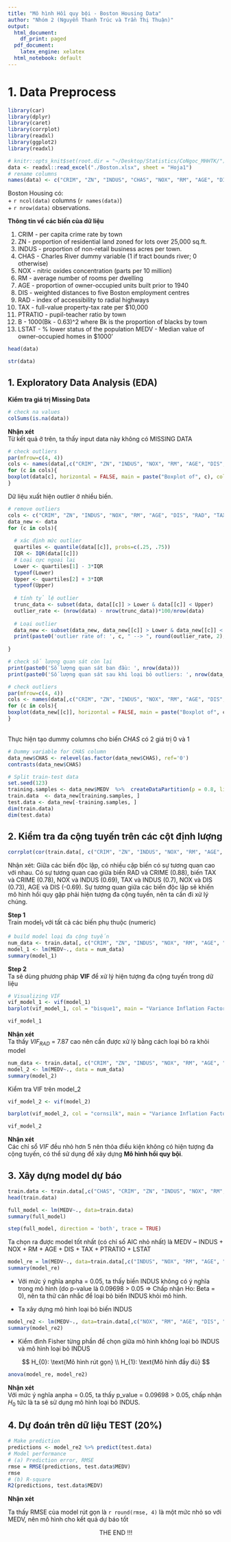 ```yaml
---
title: "Mô hình Hồi quy bội - Boston Housing Data"
author: "Nhóm 2 (Nguyễn Thanh Trúc và Trần Thị Thuận)"
output:
  html_document:
    df_print: paged
  pdf_document:
    latex_engine: xelatex
  html_notebook: default
---
```


# 1. Data Preprocess

```r
library(car)
library(dplyr)
library(caret)
library(corrplot)
library(readxl)
library(ggplot2)
library(readxl)

# knitr::opts_knit$set(root.dir = "~/Desktop/Statistics/CoNgoc_MHHTK/")
data <- readxl::read_excel("./Boston.xlsx", sheet = "Hoja1")
# rename columns
names(data) <- c("CRIM", "ZN", "INDUS", "CHAS", "NOX", "RM", "AGE", "DIS", "RAD", "TAX", "PTRATIO", "B", "LSTAT", "MEDV")
```

Boston Housing có:\
+ `r ncol(data)` columns (`r names(data)`)\
+ `r nrow(data)` observations.\

**Thông tin về các biến của dữ liệu**

1.  CRIM - per capita crime rate by town\
2.  ZN - proportion of residential land zoned for lots over 25,000 sq.ft.\
3.  INDUS - proportion of non-retail business acres per town.\
4.  CHAS - Charles River dummy variable (1 if tract bounds river; 0 otherwise)\
5.  NOX - nitric oxides concentration (parts per 10 million)\
6.  RM - average number of rooms per dwelling\
7.  AGE - proportion of owner-occupied units built prior to 1940\
8.  DIS - weighted distances to five Boston employment centres\
9.  RAD - index of accessibility to radial highways\
10. TAX - full-value property-tax rate per \$10,000\
11. PTRATIO - pupil-teacher ratio by town\
12. B - 1000(Bk - 0.63)\^2 where Bk is the proportion of blacks by town\
13. LSTAT - % lower status of the population MEDV - Median value of owner-occupied homes in \$1000'\

```r
head(data)
```

```r
str(data)
```

## 1. Exploratory Data Analysis (EDA)

**Kiểm tra giá trị Missing Data**

```r
# check na values
colSums(is.na(data))
```

**Nhận xét**\
Từ kết quả ở trên, ta thấy input data này không có MISSING DATA

```r
# check outliers
par(mfrow=c(4, 4))
cols <- names(data[,c("CRIM", "ZN", "INDUS", "NOX", "RM", "AGE", "DIS", "RAD", "TAX", "PTRATIO", "B", "LSTAT", "MEDV")])
for (c in cols){
boxplot(data[c], horizontal = FALSE, main = paste("Boxplot of", c), col = "beige")
}
```
Dữ liệu xuất hiện outlier ở nhiều biến.

```r
# remove outliers
cols <- c("CRIM", "ZN", "INDUS", "NOX", "RM", "AGE", "DIS", "RAD", "TAX", "PTRATIO", "B", "LSTAT", "MEDV")
data_new <- data
for (c in cols){
  
  # xác định mức outlier
  quartiles <- quantile(data[[c]], probs=c(.25, .75))
  IQR <- IQR(data[[c]])
  # Loại cực ngoại lai
  Lower <- quartiles[1] - 3*IQR
  typeof(Lower)
  Upper <- quartiles[2] + 3*IQR
  typeof(Upper)
  
  # tính tỷ lệ outlier
  trunc_data <- subset(data, data[[c]] > Lower & data[[c]] < Upper)
  outlier_rate <- (nrow(data) - nrow(trunc_data))*100/nrow(data)
  
  # Loại outlier
  data_new <- subset(data_new, data_new[[c]] > Lower & data_new[[c]] < Upper)
  print(paste0('outlier rate of: ', c, " --> ", round(outlier_rate, 2), " (%)"))
  
}
```

```r
# check số lượng quan sát còn lại
print(paste0('Số lượng quan sát ban đầu: ', nrow(data)))
print(paste0('Số lượng quan sát sau khi loại bỏ outliers: ', nrow(data_new)))
```

```r
# check outliers
par(mfrow=c(4, 4))
cols <- names(data[,c("CRIM", "ZN", "INDUS", "NOX", "RM", "AGE", "DIS", "RAD", "TAX", "PTRATIO", "B", "LSTAT", "MEDV")])
for (c in cols){
boxplot(data_new[[c]], horizontal = FALSE, main = paste("Boxplot of", c), col = "beige")
}
```

\
Thực hiện tạo dummy columns cho biến $CHAS$ có 2 giá trị 0 và 1

```r
# Dummy variable for CHAS column
data_new$CHAS <- relevel(as.factor(data_new$CHAS), ref='0')
contrasts(data_new$CHAS)
```

```r
# Split train-test data
set.seed(123)
training.samples <- data_new$MEDV  %>%  createDataPartition(p = 0.8, list = FALSE)
train.data  <- data_new[training.samples, ]
test.data <- data_new[-training.samples, ]
dim(train.data)
dim(test.data)
```

## 2. Kiểm tra đa cộng tuyến trên các cột định lượng

```r
corrplot(cor(train.data[, c("CRIM", "ZN", "INDUS", "NOX", "RM", "AGE", "DIS", "RAD", "TAX", "PTRATIO", "B", "LSTAT", "MEDV")]), addCoef.col = 'black', method="color")
```
Nhận xét: Giữa các biến độc lập, có nhiều cặp biến có sự tương quan cao với nhau. Có sự tương quan cao giữa biến RAD và CRIME (0.88), biến TAX và CRIME (0.78), NOX và INDUS (0.69), TAX và INDUS (0.7), NOX và DIS (0.73), AGE và DIS (-0.69). Sự tương quan giữa các biến độc lập sẽ khiến mô hình hồi quy gặp phải hiện tượng đa cộng tuyến, nên ta cần đi xử lý chúng.

**Step 1**\
Train $\text{model}_{1}$ với tất cả các biến phụ thuộc (numeric)

```r
# build model loại đa cộng tuyến
num_data <- train.data[, c("CRIM", "ZN", "INDUS", "NOX", "RM", "AGE", "DIS", "RAD", "TAX", "PTRATIO", "B", "LSTAT", "MEDV")]
model_1 <- lm(MEDV~., data = num_data)
summary(model_1)
```

**Step 2**\
Ta sẽ dùng phương pháp **VIF** để xử lý hiện tượng đa cộng tuyến trong dữ liệu

```r
# Visualizing VIF
vif_model_1 <- vif(model_1)
barplot(vif_model_1, col = "bisque1", main = "Variance Inflation Factor (VIF)", las = 2, cex.names = 1)
```

```r
vif_model_1
```

**Nhận xét**\
Ta thấy $VIF_{RAD}$ = 7.87 cao nên cần được xử lý bằng cách loại bỏ ra khỏi model

```r
num_data <- train.data[, c("CRIM", "ZN", "INDUS", "NOX", "RM", "AGE", "DIS", "TAX", "PTRATIO", "B", "LSTAT", "MEDV")]
model_2 <- lm(MEDV~., data = num_data)
summary(model_2)
```
Kiểm tra VIF trên model_2
```r
vif_model_2 <- vif(model_2)

barplot(vif_model_2, col = "cornsilk", main = "Variance Inflation Factor (VIF)\n (Lần 2)", las = 2, cex.names = 1)
```

```r
vif_model_2
```

**Nhận xét**\
Các chỉ sổ $VIF$ đều nhỏ hơn 5 nên thỏa điều kiện không có hiện tượng đa cộng tuyến, có thể sử dụng để xây dựng **Mô hình hồi quy bội**.

## 3. Xây dựng model dự báo

```r
train.data <- train.data[,c("CHAS", "CRIM", "ZN", "INDUS", "NOX", "RM", "AGE", "DIS", "TAX", "PTRATIO", "B", "LSTAT", "MEDV")]
head(train.data)
```

```r
full_model <- lm(MEDV~., data=train.data)
summary(full_model)
```

```r
step(full_model, direction = 'both', trace = TRUE)
```

Ta chọn ra được model tốt nhất (có chỉ số AIC nhỏ nhất) là MEDV ~ INDUS + NOX + RM + AGE + DIS + TAX + PTRATIO + 
    LSTAT
```r
model_re = lm(MEDV~., data=train.data[,c("INDUS", "NOX", "RM", "AGE", "DIS", "TAX", "PTRATIO", "LSTAT", "MEDV")])
summary(model_re)
```
- Với mức ý nghĩa anpha = 0.05, ta thấy biến INDUS không có ý nghĩa trong mô hình  (do p-value là 0.09698 > 0.05 => Chấp nhận Ho: Beta = 0), nên ta thử cân nhắc để loại bỏ biến INDUS khỏi mô hình.

- Ta xây dựng mô hình loại bỏ biến INDUS
```r
model_re2 <- lm(MEDV~., data=train.data[,c("NOX", "RM", "AGE", "DIS", "TAX", "PTRATIO", "LSTAT", "MEDV")])
summary(model_re2)
```

- Kiểm đinh Fisher từng phần để chọn giữa mô hình không loại bỏ INDUS và mô hình loại bỏ INDUS

$$
H_{0}: \text{Mô hình rút gọn} \\
H_{1}: \text{Mô hình đầy đủ}
$$

```r
anova(model_re, model_re2)
```

**Nhận xét**\
Với mức ý nghĩa anpha = 0.05, ta thấy p_value = 0.09698 > 0.05, chấp nhận $H_{0}$ tức là ta sẽ sử dụng mô hình loại bỏ INDUS.

## 4. Dự đoán trên dữ liệu TEST (20%)

```r
# Make prediction
predictions <- model_re2 %>% predict(test.data)
# Model performance
# (a) Prediction error, RMSE
rmse = RMSE(predictions, test.data$MEDV)
rmse
# (b) R-square
R2(predictions, test.data$MEDV)
```

**Nhận xét**

Ta thấy RMSE của model rút gọn là `r round(rmse, 4)` là một mức nhỏ so với MEDV, nên mô hình cho kết quả dự báo tốt

$$
\text{THE END !!!}
$$
